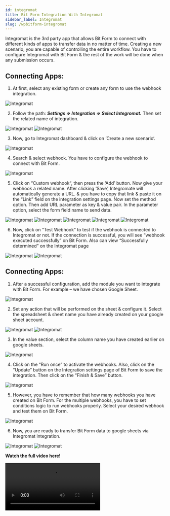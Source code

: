 ```yaml
---
id: integromat
title: Bit Form Integration With Integromat 
sidebar_label: Integromat
slug: /wpbitform-integromat
---
```


Integromat is the 3rd party app that allows Bit Form to connect with different kinds of apps to transfer data in no matter of time. Creating a new scenario, you are capable of controlling the entire workflow. You have to configure Integromat with Bit Form & the rest of the work will be done when any submission occurs.

## Connecting Apps:  
1. At first, select any existing form or create any form to use the webhook integration.

 <Image src="Integromat/1_Select Form-Bit Form" alt="Integromat" w="1020" h="400" />

2. Follow the path: ***Settings => Integration => Select Integromat.*** Then set the related name of integration.

 <Image src="Integromat/2_Select Integromate-Bit Form" alt="Integromat" w="1020" h="400" />

 <Image src="Integromat/3_Integration Name-Bit Form" alt="Integromat" w="1020" h="400" />

3. Now, go to Integromat dashboard & click on  ‘Create a new scenario‘.

 <Image src="Integromat/4_Create Scenario-Bit Form" alt="Integromat" w="1020" h="400" />

4. Search & select webhook. You have to configure the webhook to connect with Bit Form.

 <Image src="Integromat/5_Search Webhook-Bit Form" alt="Integromat" w="1020" h="400" />

5. Click on “Custom webhook“, then press the ‘Add’ button. Now give your webhook a related name. After clicking ‘Save‘, Integromate will automatically generate a URL. & you have to copy that link & paste it on the “Link” field on the integration settings page. Now set the method option. Then add URL parameter as key & value pair. In the parameter option, select the form field name to send data.

 <Image src="Integromat/6_Create Custom Webhook-Bit Form " alt="Integromat" w="1020" h="400" />

 <Image src="Integromat/7_Add Webhook Bit Form" alt="Integromat" w="1020" h="400" />

 <Image src="Integromat/8_Webhook name-Bit Form" alt="Integromat" w="1020" h="400" />

 <Image src="Integromat/9_Copy URL-Bit Form" alt="Integromat" w="1020" h="400" />

 <Image src="Integromat/10_Paste URL-Bit Form" alt="Integromat" w="1020" h="400" />

6. Now, click on “Test Webhook” to test if the webhook is connected to Integromat or not. If the connection is successful, you will see “webhook executed successfully” on Bit Form. Also can view “Successfully determined” on the Integromat page

 <Image src="Integromat/11_Test Webhook -Bit Form" alt="Integromat" w="1020" h="400" />

 <Image src="Integromat/12.1_Successfull-Bit Form" alt="Integromat" w="1020" h="400" />

## Connecting Apps:  
1. After a successful configuration, add the module you want to integrate with Bit Form. For example – we have chosen Google Sheet.
  
 <Image src="Integromat/13_Search another module-Bit Form" alt="Integromat" w="1020" h="400" />

2. Set any action that will be performed on the sheet & configure it. Select the spreadsheet & sheet name you have already created on your google sheet account.

 <Image src="Integromat/14_Google sheet-Bit Form" alt="Integromat" w="1020" h="400" />

 <Image src="Integromat/15_Select SpreadSheet-Bit Form" alt="Integromat" w="1020" h="400" />

3. In the value section, select the column name you have created earlier on google sheets.

 <Image src="Integromat/16_Set Parameters-Bit Form" alt="Integromat" w="1020" h="400" />

4. Click on the “Run once” to activate the webhooks. Also, click on the “Update” button on the Integration settings page of Bit Form to save the integration. Then click on the “Finish & Save” button.

 <Image src="Integromat/12.2_Finish & Save-Bit Form" alt="Integromat" w="1020" h="400" />

5. However, you have to remember that how many webhooks you have created on Bit Form. For the multiple webhooks, you have to set conditions logic to run webhooks properly. Select your desired webhook and test them on Bit Form.

 <Image src="Integromat/Condirional logic-Bit Form" alt="Integromat" w="1020" h="400" />

6. Now, you are ready to transfer Bit Form data to google sheets via Integromat integration.

 <Image src="Integromat/17_Input-Bit Form" alt="Integromat" w="1020" h="400" />

 <Image src="Integromat/18" alt="Integromat" w="1020" h="400" />

**Watch the full video here!**

<Video youtube src="myB_pia6bBM" /> 



 




 

